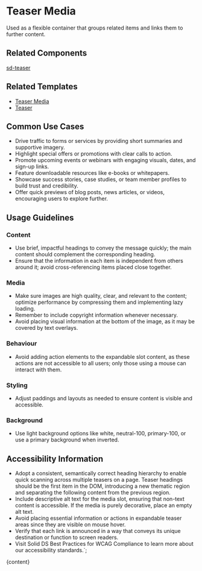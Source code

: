 


# Teaser Media

Used as a flexible container that groups related items and links them to further content.

<DefaultStory />

<DocumentationLinks storybookLink="${storybookLink}" figmaLibrary="${figmaLibrary}" figmaDocs="${figmaDocs}" />

## Related Components

[sd-teaser](?path=/docs/components-sd-teaser--docs)

## Related Templates

- [Teaser Media](?path=/docs/templates-teaser-media--docs)
- [Teaser](?path=/docs/templates-teaser--docs)

## Common Use Cases

- Drive traffic to forms or services by providing short summaries and supportive imagery.
- Highlight special offers or promotions with clear calls to action.
- Promote upcoming events or webinars with engaging visuals, dates, and sign-up links.
- Feature downloadable resources like e-books or whitepapers.
- Showcase success stories, case studies, or team member profiles to build trust and credibility.
- Offer quick previews of blog posts, news articles, or videos, encouraging users to explore further.

## Usage Guidelines

### Content

- Use brief, impactful headings to convey the message quickly; the main content should complement the corresponding heading.
- Ensure that the information in each item is independent from others around it; avoid cross-referencing items placed close together.

### Media

- Make sure images are high quality, clear, and relevant to the content; optimize performance by compressing them and implementing lazy loading.
- Remember to include copyright information whenever necessary.
- Avoid placing visual information at the bottom of the image, as it may be covered by text overlays.

### Behaviour

- Avoid adding action elements to the expandable slot content, as these actions are not accessible to all users; only those using a mouse can interact with them.

### Styling

- Adjust paddings and layouts as needed to ensure content is visible and accessible.

### Background

- Use light background options like white, neutral-100, primary-100, or use a primary background when inverted.

## Accessibility Information

- Adopt a consistent, semantically correct heading hierarchy to enable quick scanning across multiple teasers on a page. Teaser headings should be the first item in the DOM, introducing a new thematic region and separating the following content from the previous region.
- Include descriptive alt text for the media slot, ensuring that non-text content is accessible. If the media is purely decorative, place an empty alt text.
- Avoid placing essential information or actions in expandable teaser areas since they are visible on mouse hover.
- Verify that each link is announced in a way that conveys its unique destination or function to screen readers.
- Visit <sd-link href="https://www.figma.com/design/YDktJcseQIIQbsuCpoKS4V/Component-Docs?node-id=10708-5011&t=Z1FxSGWkmXG5r5sw-4" target="_blank">Solid DS Best Practices for WCAG Compliance</sd-link> to learn more about our accessibility standards.`;

<Meta title="Components/sd-teaser-media/Overview" />

<OverviewFormatter story={TeaserMediaStories.Default}>{content}</OverviewFormatter>
